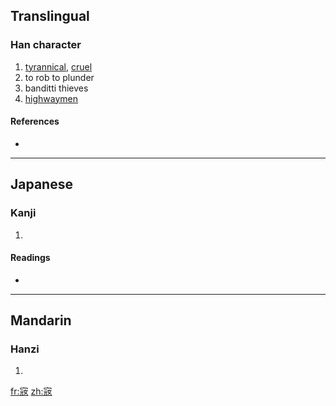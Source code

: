 ==Translingual==

===Han character===
{{Han char|rn=40|rad=宀|as=07|sn=10|four=|canj=十一山女 (JMUV)}}

# [[tyrannical]], [[cruel]]
# to rob to plunder
# banditti thieves
# [[highwaymen]]

====References====
* {{Han ref|kx=0287.101|dkj=07191|hdz=20930.040|uh=5BBC|ud=23484}}

----

==Japanese==

===Kanji===
{{ja-kanji|grade=|rs=宀07}}

# {{defn|Japanese}}

====Readings====
* {{ja-readings|on=[[こう]] (kō)|kun=[[あだ]] (ada)}}

----

==Mandarin==

===Hanzi===
{{cmn-hanzi|pin=[[kòu]] ([[kou4]])|wg=k'ou<sup>4</sup>}}

# {{defn|Mandarin}}

[[fr:宼]]
[[zh:宼]]